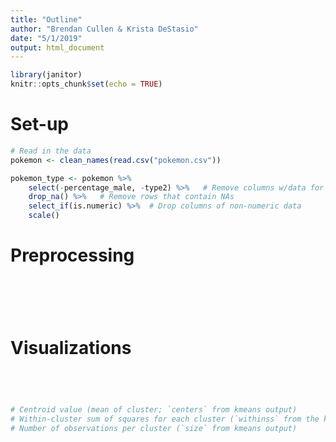 ```yaml
---
title: "Outline"
author: "Brendan Cullen & Krista DeStasio"
date: "5/1/2019"
output: html_document
---
```


```r
library(janitor) 
knitr::opts_chunk$set(echo = TRUE)
```

# Set-up
```r
# Read in the data
pokemon <- clean_names(read.csv("pokemon.csv"))

pokemon_type <- pokemon %>% 
    select(-percentage_male, -type2) %>%   # Remove columns w/data for only a few pokemon.
    drop_na() %>%   # Remove rows that contain NAs
    select_if(is.numeric) %>%  # Drop columns of non-numeric data
    scale()
```

# Preprocessing
```r

```


```r

```


```rZero

```


```r

```


```r

```


# Visualizations

```r

```


```r

```


```r

```


```r

```


```r
# Centroid value (mean of cluster; `centers` from kmeans output)
# Within-cluster sum of squares for each cluster (`withinss` from the kmeans output)
# Number of observations per cluster (`size` from kmeans output)

```

